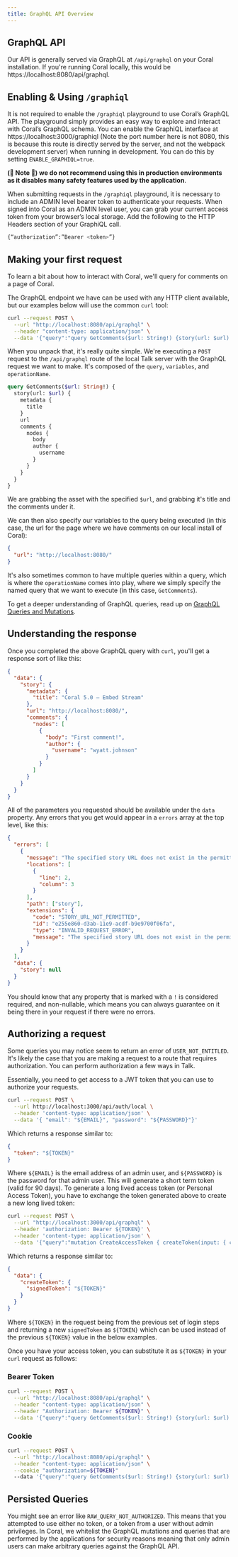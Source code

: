 ```yaml
---
title: GraphQL API Overview
---
```


## GraphQL API

Our API is generally served via GraphQL at `/api/graphql` on your Coral installation. If you're running Coral locally, this would be https://localhost:8080/api/graphql.

## Enabling & Using `/graphiql`

It is not required to enable the `/graphiql` playground to use Coral’s GraphQL API. The playground simply provides an easy way to explore and interact with Coral’s GraphQL schema. You can enable the GraphiQL interface at https://localhost:3000/graphiql (Note the port number here is not 8080, this is because this route is directly served by the server, and not the webpack development server) when running in development. You can do this by setting `ENABLE_GRAPHIQL=true`.

**(🚨 Note 🚨) we do not recommend using this in production environments as it disables many safety features used by the application**.

When submitting requests in the `/graphiql` playground, it is necessary to include an ADMIN level bearer token to authenticate your requests. When signed into Coral as an ADMIN level user, you can grab your current access token from your browser’s local storage. Add the following to the HTTP Headers section of your GraphiQL call.

```bash
{“authorization”:”Bearer <token>”}
```

## Making your first request

To learn a bit about how to interact with Coral, we'll query for comments on a
page of Coral.

The GraphQL endpoint we have can be used with any HTTP client available, but our
examples below will use the common `curl` tool:

```bash
curl --request POST \
  --url "http://localhost:8080/api/graphql" \
  --header "content-type: application/json" \
  --data '{"query":"query GetComments($url: String!) {story(url: $url) { id metadata { title } url comments { nodes { id body author { id username } } } } }","variables":{"url":"http://localhost:8080/"},"operationName":"GetComments"}'
```

When you unpack that, it's really quite simple. We're executing a `POST` request
to the `/api/graphql` route of the local Talk server with the GraphQL
request we want to make. It's composed of the `query`, `variables`, and
`operationName`.

```graphql
query GetComments($url: String!) {
  story(url: $url) {
    metadata {
      title
    }
    url
    comments {
      nodes {
        body
        author {
          username
        }
      }
    }
  }
}
```

We are grabbing the asset with the specified `$url`, and grabbing it's title and the comments under it.

We can then also specify our variables to the query being executed (in this
case, the url for the page where we have comments on our local install of Coral):

```json
{
  "url": "http://localhost:8080/"
}
```

It's also sometimes common to have multiple queries within a query, which is
where the `operationName` comes into play, where we simply specify the named
query that we want to execute (in this case, `GetComments`).

To get a deeper understanding of GraphQL queries, read up on
[GraphQL Queries and Mutations](http://graphql.org/learn/queries/).

## Understanding the response

Once you completed the above GraphQL query with `curl`, you'll get a response
sort of like this:

```json
{
  "data": {
    "story": {
      "metadata": {
        "title": "Coral 5.0 – Embed Stream"
      },
      "url": "http://localhost:8080/",
      "comments": {
        "nodes": [
          {
            "body": "First comment!",
            "author": {
              "username": "wyatt.johnson"
            }
          }
        ]
      }
    }
  }
}
```

All of the parameters you requested should be available under the `data`
property. Any errors that you get would appear in a `errors` array at the top
level, like this:

```json
{
  "errors": [
    {
      "message": "The specified story URL does not exist in the permitted domains list.",
      "locations": [
        {
          "line": 2,
          "column": 3
        }
      ],
      "path": ["story"],
      "extensions": {
        "code": "STORY_URL_NOT_PERMITTED",
        "id": "e255e860-d3ab-11e9-acdf-b9e9700f06fa",
        "type": "INVALID_REQUEST_ERROR",
        "message": "The specified story URL does not exist in the permitted domains list."
      }
    }
  ],
  "data": {
    "story": null
  }
}
```

You should know that any property that is marked with a `!` is considered
required, and non-nullable, which means you can always guarantee on it being
there in your request if there were no errors.

## Authorizing a request

Some queries you may notice seem to return an error of
`USER_NOT_ENTITLED`. It's likely the case that you are making a request to a
route that requires authorization. You can perform authorization a few ways in
Talk.

Essentially, you need to get access to a JWT token that you can use to authorize
your requests.

```bash
curl --request POST \
  --url http://localhost:3000/api/auth/local \
  --header 'content-type: application/json' \
  --data '{ "email": "${EMAIL}", "password": "${PASSWORD}"}'
```

Which returns a response similar to:

```json
{
  "token": "${TOKEN}"
}
```

Where `${EMAIL}` is the email address of an admin user, and `${PASSWORD}` is the password for that admin user. This will generate a short term token (valid for 90 days). To generate a long lived access token (or Personal Access Token), you have to exchange the token generated above to create a new long lived token:

```bash
curl --request POST \
  --url "http://localhost:3000/api/graphql" \
  --header 'authorization: Bearer ${TOKEN}' \
  --header 'content-type: application/json' \
  --data '{"query":"mutation CreateAccessToken { createToken(input: { clientMutationId: \"\", name: \"My PAT\" }) { signedToken }}","operationName":"CreateAccessToken"}'
```

Which returns a response similar to:

```json
{
  "data": {
    "createToken": {
      "signedToken": "${TOKEN}"
    }
  }
}
```

Where `${TOKEN}` in the request being from the previous set of login steps and returning a new `signedToken` as `${TOKEN}` which can be used instead of the previous `${TOKEN}` value in the below examples.

Once you have your access token, you can substitute it as `${TOKEN}` in your
`curl` request as follows:

### Bearer Token

```bash
curl --request POST \
  --url "http://localhost:8080/api/graphql" \
  --header "content-type: application/json" \
  --header "Authorization: Bearer ${TOKEN}" \
  --data '{"query":"query GetComments($url: String!) {story(url: $url) { id metadata { title } url comments { nodes { id body author { id username } } } } }","variables":{"url":"http://localhost:8080/"},"operationName":"GetComments"}'
```

### Cookie

```bash
curl --request POST \
  --url "http://localhost:8080/api/graphql" \
  --header "content-type: application/json" \
  --cookie "authorization=${TOKEN}"
  --data '{"query":"query GetComments($url: String!) {story(url: $url) { id metadata { title } url comments { nodes { id body author { id username } } } } }","variables":{"url":"http://localhost:8080/"},"operationName":"GetComments"}'
```

## Persisted Queries

You might see an error like `RAW_QUERY_NOT_AUTHORIZED`. This means that you attempted to use either no token, or a token from a user without admin privileges. In Coral, we whitelist the GraphQL mutations and queries that are performed by the applications for security reasons meaning that only admin users can make arbitrary queries against the GraphQL API.
